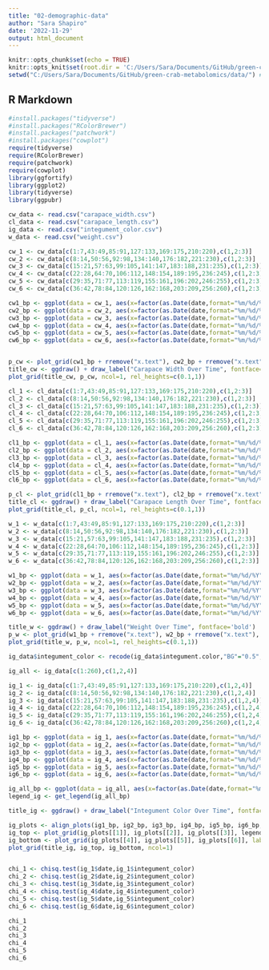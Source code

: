```yaml
---
title: "02-demographic-data"
author: "Sara Shapiro"
date: '2022-11-29'
output: html_document
---
```


```r
knitr::opts_chunk$set(echo = TRUE)
knitr::opts_knit$set(root.dir = 'C:/Users/Sara/Documents/GitHub/green-crab-metabolomics/data/') #Set root directory
setwd("C:/Users/Sara/Documents/GitHub/green-crab-metabolomics/data/") #Set root directory
```

## R Markdown

```r
#install.packages("tidyverse")
#install.packages("RColorBrewer")
#install.packages("patchwork")
#install.packages("cowplot")
require(tidyverse)
require(RColorBrewer)
require(patchwork)
require(cowplot)
library(ggfortify)
library(ggplot2)
library(tidyverse)
library(ggpubr)
```


```r
cw_data <- read.csv("carapace_width.csv")
cl_data <- read.csv("carapace_length.csv")
ig_data <- read.csv("integument_color.csv")
w_data <- read.csv("weight.csv")

```

```r

cw_1 <- cw_data[c(1:7,43:49,85:91,127:133,169:175,210:220),c(1,2:3)]
cw_2 <- cw_data[c(8:14,50:56,92:98,134:140,176:182,221:230),c(1,2:3)]
cw_3 <- cw_data[c(15:21,57:63,99:105,141:147,183:188,231:235),c(1,2:3)]
cw_4 <- cw_data[c(22:28,64:70,106:112,148:154,189:195,236:245),c(1,2:3)]
cw_5 <- cw_data[c(29:35,71:77,113:119,155:161,196:202,246:255),c(1,2:3)]
cw_6 <- cw_data[c(36:42,78:84,120:126,162:168,203:209,256:260),c(1,2:3)]

cw1_bp <- ggplot(data = cw_1, aes(x=factor(as.Date(date,format="%m/%d/%Y")), y=carapace.width)) + geom_boxplot() + geom_point() + stat_compare_means() + labs(y = "Carapace Width", x = "Day") 
cw2_bp <- ggplot(data = cw_2, aes(x=factor(as.Date(date,format="%m/%d/%Y")), y=carapace.width)) + geom_boxplot() + geom_point() + stat_compare_means() + labs(y = "Carapace Width", x = "Day") 
cw3_bp <- ggplot(data = cw_3, aes(x=factor(as.Date(date,format="%m/%d/%Y")), y=carapace.width)) + geom_boxplot() + geom_point() + stat_compare_means() + labs(y = "Carapace Width", x = "Day") 
cw4_bp <- ggplot(data = cw_4, aes(x=factor(as.Date(date,format="%m/%d/%Y")), y=carapace.width)) + geom_boxplot() + geom_point() + stat_compare_means() + labs(y = "Carapace Width", x = "Day") 
cw5_bp <- ggplot(data = cw_5, aes(x=factor(as.Date(date,format="%m/%d/%Y")), y=carapace.width)) + geom_boxplot() + geom_point() + stat_compare_means() + labs(y = "Carapace Width", x = "Day") 
cw6_bp <- ggplot(data = cw_6, aes(x=factor(as.Date(date,format="%m/%d/%Y")), y=carapace.width)) + geom_boxplot() + geom_point() + stat_compare_means() + labs(y = "Carapace Width", x = "Day") 


p_cw <- plot_grid(cw1_bp + rremove("x.text"), cw2_bp + rremove("x.text"), cw3_bp + rremove("x.text"), cw4_bp + rremove("x.text"), cw5_bp + rremove("x.text"), cw6_bp + rremove("x.text"), labels = c("1","2","3","4","5","6"), ncol=3, nrow=2)
title_cw <- ggdraw() + draw_label("Carapace Width Over Time", fontface='bold')
plot_grid(title_cw, p_cw, ncol=1, rel_heights=c(0.1,1))

```

```r
cl_1 <- cl_data[c(1:7,43:49,85:91,127:133,169:175,210:220),c(1,2:3)]
cl_2 <- cl_data[c(8:14,50:56,92:98,134:140,176:182,221:230),c(1,2:3)]
cl_3 <- cl_data[c(15:21,57:63,99:105,141:147,183:188,231:235),c(1,2:3)]
cl_4 <- cl_data[c(22:28,64:70,106:112,148:154,189:195,236:245),c(1,2:3)]
cl_5 <- cl_data[c(29:35,71:77,113:119,155:161,196:202,246:255),c(1,2:3)]
cl_6 <- cl_data[c(36:42,78:84,120:126,162:168,203:209,256:260),c(1,2:3)]

cl1_bp <- ggplot(data = cl_1, aes(x=factor(as.Date(date,format="%m/%d/%Y")), y=carapace.length)) + geom_boxplot() + geom_point() + stat_compare_means() + labs(y = "Carapace Length", x = "Day") 
cl2_bp <- ggplot(data = cl_2, aes(x=factor(as.Date(date,format="%m/%d/%Y")), y=carapace.length)) + geom_boxplot() + geom_point() + stat_compare_means() + labs(y = "Carapace Length", x = "Day") 
cl3_bp <- ggplot(data = cl_3, aes(x=factor(as.Date(date,format="%m/%d/%Y")), y=carapace.length)) + geom_boxplot() + geom_point() + stat_compare_means() + labs(y = "Carapace Length", x = "Day") 
cl4_bp <- ggplot(data = cl_4, aes(x=factor(as.Date(date,format="%m/%d/%Y")), y=carapace.length)) + geom_boxplot() + geom_point() + stat_compare_means() + labs(y = "Carapace Length", x = "Day") 
cl5_bp <- ggplot(data = cl_5, aes(x=factor(as.Date(date,format="%m/%d/%Y")), y=carapace.length)) + geom_boxplot() + geom_point() + stat_compare_means() + labs(y = "Carapace Length", x = "Day") 
cl6_bp <- ggplot(data = cl_6, aes(x=factor(as.Date(date,format="%m/%d/%Y")), y=carapace.length)) + geom_boxplot() + geom_point() + stat_compare_means() + labs(y = "Carapace Length", x = "Day") 

p_cl <- plot_grid(cl1_bp + rremove("x.text"), cl2_bp + rremove("x.text"), cl3_bp + rremove("x.text"), cl4_bp + rremove("x.text"), cl5_bp + rremove("x.text"), cl6_bp + rremove("x.text"), labels = c("1","2","3","4","5","6"), ncol=3, nrow=2)
title_cl <- ggdraw() + draw_label("Carapace Length Over Time", fontface='bold')
plot_grid(title_cl, p_cl, ncol=1, rel_heights=c(0.1,1))

```

```r
w_1 <- w_data[c(1:7,43:49,85:91,127:133,169:175,210:220),c(1,2:3)]
w_2 <- w_data[c(8:14,50:56,92:98,134:140,176:182,221:230),c(1,2:3)]
w_3 <- w_data[c(15:21,57:63,99:105,141:147,183:188,231:235),c(1,2:3)]
w_4 <- w_data[c(22:28,64:70,106:112,148:154,189:195,236:245),c(1,2:3)]
w_5 <- w_data[c(29:35,71:77,113:119,155:161,196:202,246:255),c(1,2:3)]
w_6 <- w_data[c(36:42,78:84,120:126,162:168,203:209,256:260),c(1,2:3)]

w1_bp <- ggplot(data = w_1, aes(x=factor(as.Date(date,format="%m/%d/%Y")), y=weight)) + geom_boxplot() + geom_point() + stat_compare_means() + labs(y = "Weight", x = "Day") 
w2_bp <- ggplot(data = w_2, aes(x=factor(as.Date(date,format="%m/%d/%Y")), y=weight)) + geom_boxplot() + geom_point() + stat_compare_means() + labs(y = "Weight", x = "Day") 
w3_bp <- ggplot(data = w_3, aes(x=factor(as.Date(date,format="%m/%d/%Y")), y=weight)) + geom_boxplot() + geom_point() + stat_compare_means() + labs(y = "Weight", x = "Day") 
w4_bp <- ggplot(data = w_4, aes(x=factor(as.Date(date,format="%m/%d/%Y")), y=weight)) + geom_boxplot() + geom_point() + stat_compare_means() + labs(y = "Weight", x = "Day") 
w5_bp <- ggplot(data = w_5, aes(x=factor(as.Date(date,format="%m/%d/%Y")), y=weight)) + geom_boxplot() + geom_point() + stat_compare_means() + labs(y = "Weight", x = "Day") 
w6_bp <- ggplot(data = w_6, aes(x=factor(as.Date(date,format="%m/%d/%Y")), y=weight)) + geom_boxplot() + geom_point() + stat_compare_means() + labs(y = "Weight", x = "Day") 

title_w <- ggdraw() + draw_label("Weight Over Time", fontface='bold')
p_w <- plot_grid(w1_bp + rremove("x.text"), w2_bp + rremove("x.text"), w3_bp + rremove("x.text"), w4_bp + rremove("x.text"), w5_bp + rremove("x.text"), w6_bp + rremove("x.text"), labels = c("1","2","3","4","5","6"), ncol=3, nrow=2)
plot_grid(title_w, p_w, ncol=1, rel_heights=c(0.1,1))


```

```r
ig_data$integument_color <- recode(ig_data$integument.color,"BG"="0.5","G"="1","YG"="1.5","Y"="2","YO"="2.5","O"="3","RO"="3.5")

ig_all <- ig_data[c(1:260),c(1,2,4)]

ig_1 <- ig_data[c(1:7,43:49,85:91,127:133,169:175,210:220),c(1,2,4)]
ig_2 <- ig_data[c(8:14,50:56,92:98,134:140,176:182,221:230),c(1,2,4)]
ig_3 <- ig_data[c(15:21,57:63,99:105,141:147,183:188,231:235),c(1,2,4)]
ig_4 <- ig_data[c(22:28,64:70,106:112,148:154,189:195,236:245),c(1,2,4)]
ig_5 <- ig_data[c(29:35,71:77,113:119,155:161,196:202,246:255),c(1,2,4)]
ig_6 <- ig_data[c(36:42,78:84,120:126,162:168,203:209,256:260),c(1,2,4)]

ig1_bp <- ggplot(data = ig_1, aes(x=factor(as.Date(date,format="%m/%d/%Y")), fill = integument_color)) + scale_fill_manual(values = c("#00CCCC","#99FF33","#CCFF00","#FFFF00","#FFCC00","#FF9900","#FF6600")) + geom_bar() + theme(legend.position="none") + rremove("x.text") + labs(y = "Number of Crabs", x = "Day") 
ig2_bp <- ggplot(data = ig_2, aes(x=factor(as.Date(date,format="%m/%d/%Y")), fill = integument_color)) + scale_fill_manual(values = c("#00CCCC","#99FF33","#CCFF00","#FFFF00","#FFCC00","#FF9900","#FF6600")) + geom_bar() + theme(legend.position="none") + rremove("x.text") + labs(y = "Number of Crabs", x = "Day") 
ig3_bp <- ggplot(data = ig_3, aes(x=factor(as.Date(date,format="%m/%d/%Y")), fill = integument_color)) + scale_fill_manual(values = c("#99FF33","#CCFF00","#FFFF00","#FFCC00","#FF9900","#FF6600")) + geom_bar() + theme(legend.position="none") + rremove("x.text") + labs(y = "Number of Crabs", x = "Day") 
ig4_bp <- ggplot(data = ig_4, aes(x=factor(as.Date(date,format="%m/%d/%Y")), fill = integument_color)) + scale_fill_manual(values = c("#99FF33","#CCFF00","#FFFF00","#FFCC00","#FF9900","#FF6600")) + geom_bar() + theme(legend.position="none") + rremove("x.text") + labs(y = "Number of Crabs", x = "Day") 
ig5_bp <- ggplot(data = ig_5, aes(x=factor(as.Date(date,format="%m/%d/%Y")), fill = integument_color)) + scale_fill_manual(values = c("#00CCCC","#99FF33","#CCFF00","#FFFF00","#FFCC00","#FF9900","#FF6600")) + geom_bar() + theme(legend.position="none") + rremove("x.text") + labs(y = "Number of Crabs", x = "Day") 
ig6_bp <- ggplot(data = ig_6, aes(x=factor(as.Date(date,format="%m/%d/%Y")), fill = integument_color)) + scale_fill_manual(values = c("#99FF33","#CCFF00","#FFFF00","#FFCC00","#FF9900","#FF6600")) + geom_bar() + theme(legend.position="none") + rremove("x.text") + labs(y = "Number of Crabs", x = "Day") 

ig_all_bp <- ggplot(data = ig_all, aes(x=factor(as.Date(date,format="%m/%d/%Y")), fill = integument_color)) + scale_fill_manual(values = c("#00CCCC","#99FF33","#CCFF00","#FFFF00","#FFCC00","#FF9900","#FF6600")) + geom_bar() + labs(y = "Number of Crabs", x = "Day")
legend_ig <- get_legend(ig_all_bp)

title_ig <- ggdraw() + draw_label("Integument Color Over Time", fontface='bold')

ig_plots <- align_plots(ig1_bp, ig2_bp, ig3_bp, ig4_bp, ig5_bp, ig6_bp, align = 'v', axis = '1')
ig_top <- plot_grid(ig_plots[[1]], ig_plots[[2]], ig_plots[[3]], legend_ig, labels = c("1","2","3"), rel_widths = c(1, 1, 1, 1), nrow = 1)
ig_bottom <- plot_grid(ig_plots[[4]], ig_plots[[5]], ig_plots[[6]], labels = c("4","5","6"), rel_widths = c(1, 1, 1, 1), nrow = 1)
plot_grid(title_ig, ig_top, ig_bottom, ncol=1)


chi_1 <- chisq.test(ig_1$date,ig_1$integument_color)
chi_2 <- chisq.test(ig_2$date,ig_2$integument_color)
chi_3 <- chisq.test(ig_3$date,ig_3$integument_color)
chi_4 <- chisq.test(ig_4$date,ig_4$integument_color)
chi_5 <- chisq.test(ig_5$date,ig_5$integument_color)
chi_6 <- chisq.test(ig_6$date,ig_6$integument_color)

chi_1
chi_2
chi_3
chi_4
chi_5
chi_6
```
